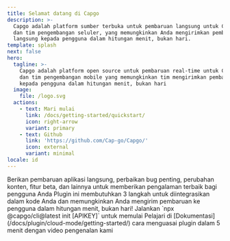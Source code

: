 ```yaml
---
title: Selamat datang di Capgo
description: >-
  Capgo adalah platform sumber terbuka untuk pembaruan langsung untuk Capacitor
  dan tim pengembangan seluler, yang memungkinkan Anda mengirimkan pembaruan
  langsung kepada pengguna dalam hitungan menit, bukan hari.
template: splash
next: false
hero:
  tagline: >-
    Capgo adalah platform open source untuk pembaruan real-time untuk Capacitor
    dan tim pengembangan mobile yang memungkinkan tim mengirimkan pembaruan
    kepada pengguna dalam hitungan menit, bukan hari
  image:
    file: /logo.svg
  actions:
    - text: Mari mulai
      link: /docs/getting-started/quickstart/
      icon: right-arrow
      variant: primary
    - text: Github
      link: 'https://github.com/Cap-go/Capgo/'
      icon: external
      variant: minimal
locale: id
---
```



<CardGrid stagger>
  <Card title="Kekuatan Live Update" icon="rocket">
    Berikan pembaruan aplikasi langsung, perbaikan bug penting, perubahan konten, fitur beta, dan lainnya untuk memberikan pengalaman terbaik bagi pengguna Anda
  </Card>
  <Card title="Mudah diintegrasikan" icon="pencil">
    Plugin ini membutuhkan 3 langkah untuk diintegrasikan dalam kode Anda dan memungkinkan Anda mengirim pembaruan ke pengguna dalam hitungan menit, bukan hari!
  </Card>
  <Card title="Instalasi" icon="setting">
    Jalankan `npx @capgo/cli@latest init [APIKEY]` untuk memulai
  </Card>
  <Card title="Dokumentasi lengkap" icon="open-book">
    Pelajari di [Dokumentasi](/docs/plugin/cloud-mode/getting-started/) cara menguasai plugin dalam 5 menit dengan video pengenalan kami
  </Card>
</CardGrid>